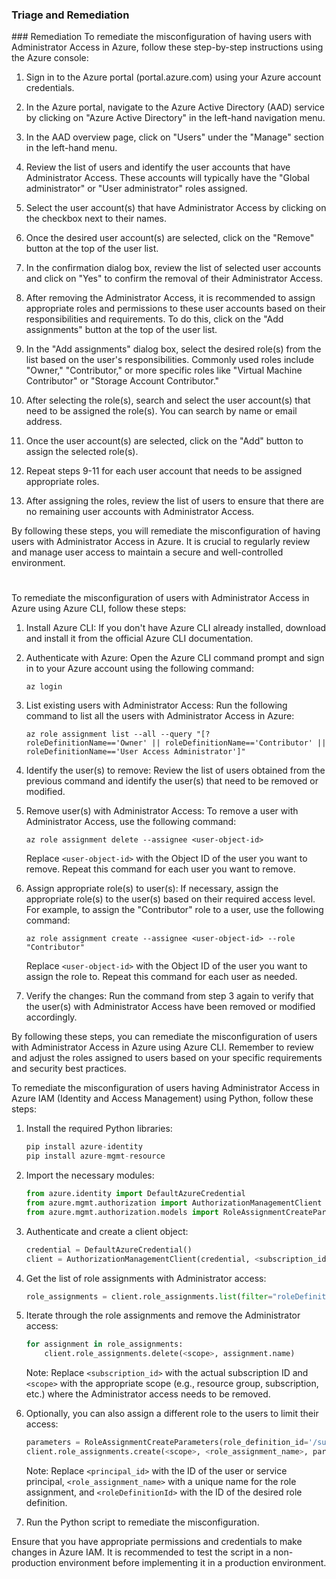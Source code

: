 
### Triage and Remediation
<Tabs>
<Tab title='Remediation'>
### Remediation

<AccordionGroup>
<Accordion title='Using Console' defaultOpen='true'>
To remediate the misconfiguration of having users with Administrator Access in Azure, follow these step-by-step instructions using the Azure console:

1. Sign in to the Azure portal (portal.azure.com) using your Azure account credentials.

2. In the Azure portal, navigate to the Azure Active Directory (AAD) service by clicking on "Azure Active Directory" in the left-hand navigation menu.

3. In the AAD overview page, click on "Users" under the "Manage" section in the left-hand menu.

4. Review the list of users and identify the user accounts that have Administrator Access. These accounts will typically have the "Global administrator" or "User administrator" roles assigned.

5. Select the user account(s) that have Administrator Access by clicking on the checkbox next to their names.

6. Once the desired user account(s) are selected, click on the "Remove" button at the top of the user list.

7. In the confirmation dialog box, review the list of selected user accounts and click on "Yes" to confirm the removal of their Administrator Access.

8. After removing the Administrator Access, it is recommended to assign appropriate roles and permissions to these user accounts based on their responsibilities and requirements. To do this, click on the "Add assignments" button at the top of the user list.

9. In the "Add assignments" dialog box, select the desired role(s) from the list based on the user's responsibilities. Commonly used roles include "Owner," "Contributor," or more specific roles like "Virtual Machine Contributor" or "Storage Account Contributor."

10. After selecting the role(s), search and select the user account(s) that need to be assigned the role(s). You can search by name or email address.

11. Once the user account(s) are selected, click on the "Add" button to assign the selected role(s).

12. Repeat steps 9-11 for each user account that needs to be assigned appropriate roles.

13. After assigning the roles, review the list of users to ensure that there are no remaining user accounts with Administrator Access.

By following these steps, you will remediate the misconfiguration of having users with Administrator Access in Azure. It is crucial to regularly review and manage user access to maintain a secure and well-controlled environment.

#
</Accordion>

<Accordion title='Using CLI'>
To remediate the misconfiguration of users with Administrator Access in Azure using Azure CLI, follow these steps:

1. Install Azure CLI: If you don't have Azure CLI already installed, download and install it from the official Azure CLI documentation.

2. Authenticate with Azure: Open the Azure CLI command prompt and sign in to your Azure account using the following command:
   ```
   az login
   ```

3. List existing users with Administrator Access: Run the following command to list all the users with Administrator Access in Azure:
   ```
   az role assignment list --all --query "[?roleDefinitionName=='Owner' || roleDefinitionName=='Contributor' || roleDefinitionName=='User Access Administrator']"
   ```

4. Identify the user(s) to remove: Review the list of users obtained from the previous command and identify the user(s) that need to be removed or modified.

5. Remove user(s) with Administrator Access: To remove a user with Administrator Access, use the following command:
   ```
   az role assignment delete --assignee <user-object-id>
   ```
   Replace `<user-object-id>` with the Object ID of the user you want to remove. Repeat this command for each user you want to remove.

6. Assign appropriate role(s) to user(s): If necessary, assign the appropriate role(s) to the user(s) based on their required access level. For example, to assign the "Contributor" role to a user, use the following command:
   ```
   az role assignment create --assignee <user-object-id> --role "Contributor"
   ```
   Replace `<user-object-id>` with the Object ID of the user you want to assign the role to. Repeat this command for each user as needed.

7. Verify the changes: Run the command from step 3 again to verify that the user(s) with Administrator Access have been removed or modified accordingly.

By following these steps, you can remediate the misconfiguration of users with Administrator Access in Azure using Azure CLI. Remember to review and adjust the roles assigned to users based on your specific requirements and security best practices.
</Accordion>

<Accordion title='Using Python'>
To remediate the misconfiguration of users having Administrator Access in Azure IAM (Identity and Access Management) using Python, follow these steps:

1. Install the required Python libraries:
   ```python
   pip install azure-identity
   pip install azure-mgmt-resource
   ```

2. Import the necessary modules:
   ```python
   from azure.identity import DefaultAzureCredential
   from azure.mgmt.authorization import AuthorizationManagementClient
   from azure.mgmt.authorization.models import RoleAssignmentCreateParameters
   ```

3. Authenticate and create a client object:
   ```python
   credential = DefaultAzureCredential()
   client = AuthorizationManagementClient(credential, <subscription_id>)
   ```

4. Get the list of role assignments with Administrator access:
   ```python
   role_assignments = client.role_assignments.list(filter="roleDefinitionId eq '/subscriptions/{subscriptionId}/providers/Microsoft.Authorization/roleDefinitions/{roleDefinitionId}'")
   ```

5. Iterate through the role assignments and remove the Administrator access:
   ```python
   for assignment in role_assignments:
       client.role_assignments.delete(<scope>, assignment.name)
   ```

   Note: Replace `<subscription_id>` with the actual subscription ID and `<scope>` with the appropriate scope (e.g., resource group, subscription, etc.) where the Administrator access needs to be removed.

6. Optionally, you can also assign a different role to the users to limit their access:
   ```python
   parameters = RoleAssignmentCreateParameters(role_definition_id='/subscriptions/{subscriptionId}/providers/Microsoft.Authorization/roleDefinitions/{roleDefinitionId}', principal_id='<principal_id>')
   client.role_assignments.create(<scope>, <role_assignment_name>, parameters)
   ```

   Note: Replace `<principal_id>` with the ID of the user or service principal, `<role_assignment_name>` with a unique name for the role assignment, and `<roleDefinitionId>` with the ID of the desired role definition.

7. Run the Python script to remediate the misconfiguration.

Ensure that you have appropriate permissions and credentials to make changes in Azure IAM. It is recommended to test the script in a non-production environment before implementing it in a production environment.
</Accordion>

</AccordionGroup>
</Tab>
</Tabs>
